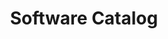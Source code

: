 ---
title: 'Software Catalog'
description: 'Discover how platform leads can use the Software Catalog to maintain a consolidated view of all resources.'
icon: 'chart-bar'
---